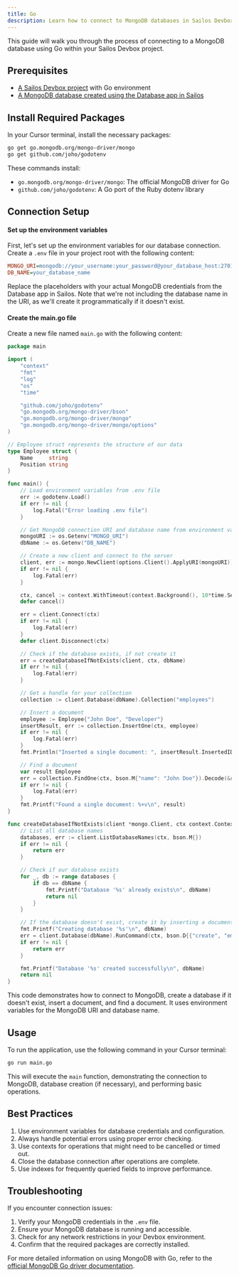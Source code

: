 ```yaml
---
title: Go
description: Learn how to connect to MongoDB databases in Sailos Devbox using Go
---
```


This guide will walk you through the process of connecting to a MongoDB database using Go within your Sailos Devbox project.

## Prerequisites

- [A Sailos Devbox project](/docs/guides/fundamentals/create-a-project) with Go environment
- [A MongoDB database created using the Database app in Sailos](./)

## Install Required Packages

In your Cursor terminal, install the necessary packages:

```bash
go get go.mongodb.org/mongo-driver/mongo
go get github.com/joho/godotenv
```

These commands install:
- `go.mongodb.org/mongo-driver/mongo`: The official MongoDB driver for Go
- `github.com/joho/godotenv`: A Go port of the Ruby dotenv library

## Connection Setup

<div className='steps [&_h4]:step'>

#### Set up the environment variables

First, let's set up the environment variables for our database connection. Create a `.env` file in your project root with the following content:

```ini title=".env"
MONGO_URI=mongodb://your_username:your_password@your_database_host:27017
DB_NAME=your_database_name
```

Replace the placeholders with your actual MongoDB credentials from the Database app in Sailos. Note that we're not including the database name in the URI, as we'll create it programmatically if it doesn't exist.

#### Create the main.go file

Create a new file named `main.go` with the following content:

```go title="main.go"
package main

import (
	"context"
	"fmt"
	"log"
	"os"
	"time"

	"github.com/joho/godotenv"
	"go.mongodb.org/mongo-driver/bson"
	"go.mongodb.org/mongo-driver/mongo"
	"go.mongodb.org/mongo-driver/mongo/options"
)

// Employee struct represents the structure of our data
type Employee struct {
	Name     string
	Position string
}

func main() {
	// Load environment variables from .env file
	err := godotenv.Load()
	if err != nil {
		log.Fatal("Error loading .env file")
	}

	// Get MongoDB connection URI and database name from environment variables
	mongoURI := os.Getenv("MONGO_URI")
	dbName := os.Getenv("DB_NAME")

	// Create a new client and connect to the server
	client, err := mongo.NewClient(options.Client().ApplyURI(mongoURI))
	if err != nil {
		log.Fatal(err)
	}

	ctx, cancel := context.WithTimeout(context.Background(), 10*time.Second)
	defer cancel()

	err = client.Connect(ctx)
	if err != nil {
		log.Fatal(err)
	}
	defer client.Disconnect(ctx)

	// Check if the database exists, if not create it
	err = createDatabaseIfNotExists(client, ctx, dbName)
	if err != nil {
		log.Fatal(err)
	}

	// Get a handle for your collection
	collection := client.Database(dbName).Collection("employees")

	// Insert a document
	employee := Employee{"John Doe", "Developer"}
	insertResult, err := collection.InsertOne(ctx, employee)
	if err != nil {
		log.Fatal(err)
	}
	fmt.Println("Inserted a single document: ", insertResult.InsertedID)

	// Find a document
	var result Employee
	err = collection.FindOne(ctx, bson.M{"name": "John Doe"}).Decode(&result)
	if err != nil {
		log.Fatal(err)
	}
	fmt.Printf("Found a single document: %+v\n", result)
}

func createDatabaseIfNotExists(client *mongo.Client, ctx context.Context, dbName string) error {
	// List all database names
	databases, err := client.ListDatabaseNames(ctx, bson.M{})
	if err != nil {
		return err
	}

	// Check if our database exists
	for _, db := range databases {
		if db == dbName {
			fmt.Printf("Database '%s' already exists\n", dbName)
			return nil
		}
	}

	// If the database doesn't exist, create it by inserting a document
	fmt.Printf("Creating database '%s'\n", dbName)
	err = client.Database(dbName).RunCommand(ctx, bson.D{{"create", "employees"}}).Err()
	if err != nil {
		return err
	}

	fmt.Printf("Database '%s' created successfully\n", dbName)
	return nil
}
```

This code demonstrates how to connect to MongoDB, create a database if it doesn't exist, insert a document, and find a document. It uses environment variables for the MongoDB URI and database name.

</div>

## Usage

To run the application, use the following command in your Cursor terminal:

```bash
go run main.go
```

This will execute the `main` function, demonstrating the connection to MongoDB, database creation (if necessary), and performing basic operations.

## Best Practices

1. Use environment variables for database credentials and configuration.
2. Always handle potential errors using proper error checking.
3. Use contexts for operations that might need to be cancelled or timed out.
4. Close the database connection after operations are complete.
5. Use indexes for frequently queried fields to improve performance.

## Troubleshooting

If you encounter connection issues:

1. Verify your MongoDB credentials in the `.env` file.
2. Ensure your MongoDB database is running and accessible.
3. Check for any network restrictions in your Devbox environment.
4. Confirm that the required packages are correctly installed.

For more detailed information on using MongoDB with Go, refer to the [official MongoDB Go driver documentation](https://pkg.go.dev/go.mongodb.org/mongo-driver/mongo).